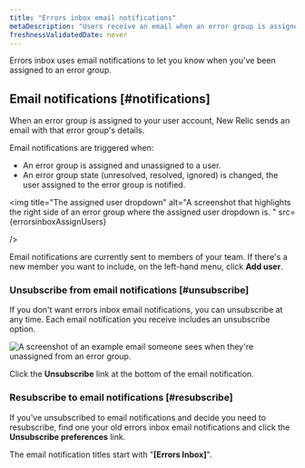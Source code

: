 ```yaml
---
title: "Errors inbox email notifications"
metaDescription: "Users receive an email when an error group is assigned to them."
freshnessValidatedDate: never
---
```




Errors inbox uses email notifications to let you know when you've been assigned to an error group. 

## Email notifications [#notifications]

When an error group is assigned to your user account, New Relic sends an email with that error group's details. 

Email notifications are triggered when:

* An error group is assigned and unassigned to a user.
* An error group state (unresolved, resolved, ignored) is changed, the user assigned to the error group is notified.

<img
  title="The assigned user dropdown"
  alt="A screenshot that highlights the right side of an error group where the assigned user dropdown is. "
  src={errorsinboxAssignUsers}

/>

Email notifications are currently sent to members of your team. If there's a new member you want to include, on the left-hand menu, click <DNT>**Add user**</DNT>.

### Unsubscribe from email notifications [#unsubscribe]

If you don't want errors inbox email notifications, you can unsubscribe at any time. Each email notification you receive includes an unsubscribe option. 

<img
  title="Unassigned user email example"
  alt="A screenshot of an example email someone sees when they're unassigned from an error group. "
  src={errorsinboxUnassignedMessage}
/>

Click the <DNT>**Unsubscribe**</DNT> link at the bottom of the email notification.

### Resubscribe to email notifications [#resubscribe]

If you've unsubscribed to email notifications and decide you need to resubscribe, find one your old errors inbox email notifications and click the <DNT>**Unsubscribe preferences**</DNT> link.

The email notification titles start with "<DNT>**[Errors Inbox]**</DNT>".

